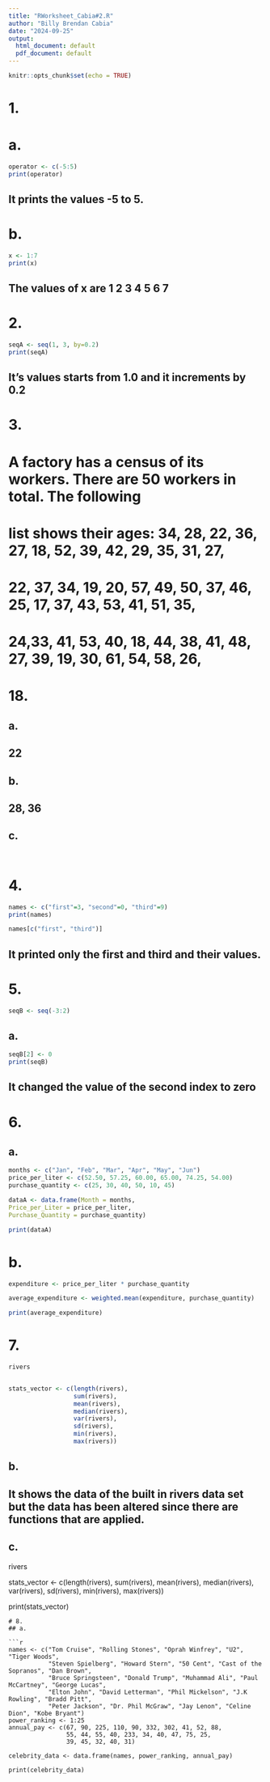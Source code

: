 ```yaml
---
title: "RWorksheet_Cabia#2.R"
author: "Billy Brendan Cabia"
date: "2024-09-25"
output:
  html_document: default
  pdf_document: default
---
```


```r
knitr::opts_chunk$set(echo = TRUE)
```

# 1.
# a.
```r
operator <- c(-5:5)
print(operator)
```
## It prints the values -5 to 5.

# b.
```r
x <- 1:7
print(x)
```
## The values of x are 1 2 3 4 5 6 7

# 2. 
```r
seqA <- seq(1, 3, by=0.2)
print(seqA)
```
## It's values starts from 1.0 and it increments by 0.2

# 3.
# A factory has a census of its workers. There are 50 workers in total. The following
# list shows their ages: 34, 28, 22, 36, 27, 18, 52, 39, 42, 29, 35, 31, 27,
# 22, 37, 34, 19, 20, 57, 49, 50, 37, 46, 25, 17, 37, 43, 53, 41, 51, 35,
# 24,33, 41, 53, 40, 18, 44, 38, 41, 48, 27, 39, 19, 30, 61, 54, 58, 26,
# 18.
## a.
## 22

## b.
## 28, 36

## c.
##  

```r

```

# 4.
```r
names <- c("first"=3, "second"=0, "third"=9)
print(names)

names[c("first", "third")]
```
## It printed only the first and third and their values. 

# 5. 

```r
seqB <- seq(-3:2)
```

## a.
```r
seqB[2] <- 0
print(seqB)
```
## It changed the value of the second index to zero

# 6. 
## a. 
```r
months <- c("Jan", "Feb", "Mar", "Apr", "May", "Jun")
price_per_liter <- c(52.50, 57.25, 60.00, 65.00, 74.25, 54.00)
purchase_quantity <- c(25, 30, 40, 50, 10, 45)

dataA <- data.frame(Month = months, 
Price_per_Liter = price_per_liter, 
Purchase_Quantity = purchase_quantity)

print(dataA)
```

# b. 

```r
expenditure <- price_per_liter * purchase_quantity

average_expenditure <- weighted.mean(expenditure, purchase_quantity)

print(average_expenditure)

```

# 7.

```r
rivers


stats_vector <- c(length(rivers),
                  sum(rivers), 
                  mean(rivers), 
                  median(rivers), 
                  var(rivers), 
                  sd(rivers), 
                  min(rivers), 
                  max(rivers))

```

## b. 
## It shows the data of the built in rivers data set but the data has been altered since there are functions that are applied.

## c.
rivers


stats_vector <- c(length(rivers),
                  sum(rivers), 
                  mean(rivers), 
                  median(rivers), 
                  var(rivers), 
                  sd(rivers), 
                  min(rivers), 
                  max(rivers))

print(stats_vector)
```
# 8. 
## a.

```r
names <- c("Tom Cruise", "Rolling Stones", "Oprah Winfrey", "U2", "Tiger Woods",
           "Steven Spielberg", "Howard Stern", "50 Cent", "Cast of the Sopranos", "Dan Brown",
           "Bruce Springsteen", "Donald Trump", "Muhammad Ali", "Paul McCartney", "George Lucas",
           "Elton John", "David Letterman", "Phil Mickelson", "J.K Rowling", "Bradd Pitt",
           "Peter Jackson", "Dr. Phil McGraw", "Jay Lenon", "Celine Dion", "Kobe Bryant")
power_ranking <- 1:25
annual_pay <- c(67, 90, 225, 110, 90, 332, 302, 41, 52, 88,
                55, 44, 55, 40, 233, 34, 40, 47, 75, 25,
                39, 45, 32, 40, 31)

celebrity_data <- data.frame(names, power_ranking, annual_pay)

print(celebrity_data)
```